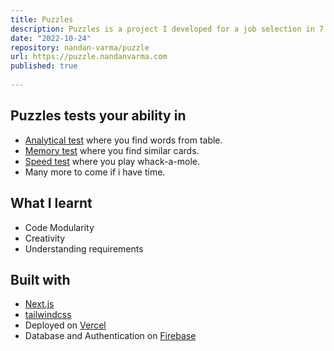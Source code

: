 ```yaml
---
title: Puzzles
description: Puzzles is a project I developed for a job selection in 7 days
date: "2022-10-24"
repository: nandan-varma/puzzle
url: https://puzzle.nandanvarma.com
published: true
  
---
```


## Puzzles tests your ability in

- [Analytical test](https://puzzle.nandanvarma.com/analytical) where you find words from table.
- [Memory test](https://puzzle.nandanvarma.com/memory) where you find similar cards.
- [Speed test](https://puzzle.nandanvarma.com/speed) where you play whack-a-mole.
- Many more to come if i have time.

## What I learnt

- Code Modularity
- Creativity
- Understanding requirements

## Built with

- [Next.js](https://nextjs.org)
- [tailwindcss](https://tailwindcss.com)
- Deployed on [Vercel](https://vercel.com)
- Database and Authentication on [Firebase](https://firebase.google.com)